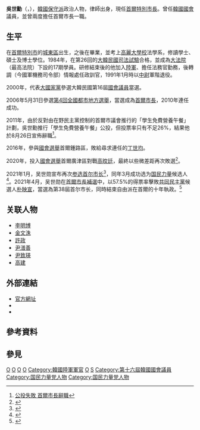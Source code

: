 {{about|韓國政治人物吳世勳|韓國男子組合EXO成員吳世勳|Sehun}}
{{Infobox officeholder
| name = 吳世勳
| native_name = 오세훈
| image = Oh_Se-hoon_in_June_2020.jpg
| caption = 2021年攝
| office = {{flag|Seoul}}第33－34、38－39任[[首爾特別市長|市長]]
| term_start = 2021年4月8日
| term_end = 
| predecessor = [[朴元淳|朴元淳]]{{small|（正任）}}<br>[[徐正協|徐正協]]{{small|（代理）}}
| successor = 
| term_start1 = 2006年7月1日
| term_end1 = 2011年8月26日
| predecessor1 = [[李明博|李明博]]
| successor1 = {{link-ko|權寧奎|권영규}}{{small|（代理）}}<br>朴元淳{{small|（正任）}}
| office2 = {{ROK}}第16屆[[韓國國會|國會議員]]
| term_start2 = 2000年5月30日
| term_end2 = 2004年5月29日
| predecessor2 = {{link-ko|洪思德|홍사덕}}
| successor2 = {{link-ko|孔星鎮|공성진}}
| constituency2 = [[首爾|首爾]][[江南區_(首爾)|江南區]]乙
| birth_date = {{Birth date and age|1961|1|4|df=y}}
| birth_place = {{ROK-1960|short=yes}}[[首爾特別市|首爾特別市]][[城東區_(首爾)|城東區]]{{link-ko|聖水洞|성수동}}
| death_date = 
| death_place = 
| nationality = {{ROK}}
| party = {{PPP}}
| otherparty = {{list collapsed|[[大國家黨|大國家黨]]→<br>[[新世界黨|新世界黨]]→<br>[[正黨|正黨]]→<br>[[無黨籍|無黨籍]]→<br>{{LKP}}→<br>{{UFP}}}}
| spouse = 宋賢玉
| children = 吳珠元（長女）<br>吳勝元（次女）
| educate = * [[高麗大學|高麗大學]]法學士
* [[高麗大學|高麗大學]]法學碩士
* [[高麗大學|高麗大學]]法學博士
| profession = 
| residence = {{KOR}}[[首爾特别市|首爾特别市]][[钟路区|钟路区]]{{link-ko|惠化洞|혜화동}}
| religion = [[天主教|天主教]]
| branch = {{ROKA}}
| rank = [[File:중위.JPG|20px]] [[中尉|中尉]]
}}
{{Infobox Korean name
|hangul={{linktext|오|세|훈}}
|hanja={{linktext|吳|世|勳}}
|rr=O Se-hun
|mr=O Sehun
}}

'''吳世勳'''（{{kor|오세훈|吳世勳|O Sehun}}，{{bd|1961年|1月4日|catIdx=오세훈}}），[[韓國|韓國]][[保守派|保守派]]政治人物，律師出身，現任[[首爾市長列表|首爾特別市長]]。曾任[[韓國國會|韓國國會]]議員，並曾兩度擔任首爾市長一職。

== 生平 ==
在[[首爾|首爾特別市]]的[[城東區_(首爾)|城東區]]出生，之後在{{link-ko|大一高等學校|대일고등학교}}畢業，並考上[[高麗大學|高麗大學校]]法學系，修讀學士、碩士及博士學位。1984年，在第26回的[[大韓民國司法試驗|大韓民國司法試驗]]合格，並成為[[韓國大法院|大法院]]（最高法院）下設的{{Link-ko|韓國司法研修院|사법연수원|司法研修院}}17期學員。研修結束後的他加入[[大韓民國陸軍|陸軍]]、擔任法務官勤務，後轉調{{Link-en|大韓民國國軍保安司令部|Defense Security Command|國軍保安司令部}}（今國軍機務司令部）情報處任政訓官，1991年1月時以[[中尉|中尉]]軍階退役。

2000年，代表[[大國家黨|大國家黨]]參選大韓民國第16屆[[韓國國會|國會議員]]當選。

2006年5月31日參選[[2006年大韓民國地方選舉|第4回全國都市地方選舉]]，當選成為[[首爾市長列表|首爾市長]]，2010年連任成功。

2011年，由於反對由在野民主黨控制的首爾市議會推行的「學生免費營養午餐」計劃，吳世勳推行「學生免費營養午餐」公投，但投票率只有不足26%，結果他於8月26日宣佈辭職<ref>[http://hk.news.yahoo.com/%E5%85%AC%E6%8A%95%E5%A4%B1%E6%95%97-%E9%A6%96%E7%88%BE%E5%B8%82%E9%95%B7%E8%BE%AD%E8%81%B7-041018947.html 公投失敗 首爾市長辭職]{{dead link|date=2017年12月 |bot=InternetArchiveBot |fix-attempted=yes }}</ref>。

2016年，參與[[2016年大韓民國國會選舉|國會選舉]]首爾鍾路區，敗給尋求連任的[[丁世均|丁世均]]。

2020年，投入[[2020年大韓民國國會選舉|國會選舉]]首爾廣津區對戰[[高旼廷|高旼廷]]，最終以些微差距再次敗選<ref>{{cite news|author=韩英惠|title=韩国会选举执政党独掌180席获压倒性大胜|url=http://chinese.joins.com/news/articleView.html?idxno=97497|publisher=[[中央日報_(韓國)|中央日報]]|date=2020-04-16|accessdate=2020-04-16|archive-date=2020-05-07|archive-url=https://web.archive.org/web/20200507160911/http://chinese.joins.com/news/articleView.html?idxno=97497|dead-url=no}}</ref>。

2021年1月，吴世勋宣布再次[[2021年首爾市長補選|参选首尔市长]]<ref>{{cite news|title=吴世勋宣布参加首尔市长补选|url=http://world.kbs.co.kr/service/news_view.htm?lang=c&Seq_Code=70385|publisher=KBS|date=2021-01-18|accessdate=2021-03-05|archive-date=2021-02-05|archive-url=https://web.archive.org/web/20210205033836/http://world.kbs.co.kr/service/news_view.htm?lang=c&Seq_Code=70385|dead-url=no}}</ref>，同年3月成功选为[[国民力量|国民力量]]候选人<ref>{{cite news|title=吴世勋和朴亨埈分别被选为国民力量党首尔市长和釜山市长候选人|url=http://world.kbs.co.kr/service/news_view.htm?lang=c&Seq_Code=70846|publisher=KBS|date=2021-03-04|accessdate=2021-03-05|archive-date=2021-03-24|archive-url=https://web.archive.org/web/20210324144529/http://world.kbs.co.kr/service/news_view.htm?lang=c&Seq_Code=70846|dead-url=no}}</ref>。2021年4月，吴世勋在[[2021年首爾市長補選|首爾市長補選]]中，以57.5%的得票率擊敗[[共同民主黨|共同民主黨]]候選人[[朴映宣|朴映宣]]，當選為第38屆首尔市长，同時結束自由派在首爾的十年執政。<ref>{{cite news|author=손덕호|title=[재보선] 오세훈 당선 '확실'…19% 개표, 오세훈 56%·박영선 41%|url=https://biz.chosun.com/site/data/html_dir/2021/04/07/2021040703475.html|publisher=[[朝鮮日報|朝鮮日報]]|date=2021-04-07|accessdate=2020-04-08}}</ref>

== 关联人物 ==
*[[李明博|李明博]]
*[[金文洙|金文洙]] 
*[[許政|許政]] 
*[[尹潽善|尹潽善]] 
*[[尹致瑛|尹致瑛]] 
*[[高建_(韓國)|高建]]

== 外部連結 ==
*[https://web.archive.org/web/20080105002625/http://www.osamseoul.com/ 官方網址]
* {{facebook|ohsehoon4u}}
* {{instagram|ohsehoon4u}}

== 參考資料 ==
{{reflist}}

== 參見 ==
{{start box}}
{{s-off}}
{{s-before|[[朴元淳|朴元淳]]}}
{{s-title|[[首爾市長列表|首爾特別市長]]|2021年－}}
{{s-inc}}
{{s-before|[[李明博|李明博]]}}
{{s-title|[[首爾市長列表|首爾特別市長]]|2006年－2011年}}
{{s-after|[[朴元淳|朴元淳]]}}
{{s-par|ko}}
{{s-before|{{link-ko|洪思德|홍사덕}}}}
{{s-title|第16屆[[韓國國會|韓國國會]]議員<br>{{small|[[首爾|首爾]][[江南區_(首爾)|江南區]]乙選區}}|2000年－2004年}}
{{s-after|{{link-ko|孔星鎮|공성진}}}}
{{end box}}

{{韓國一級行政區首長}}

[[Category:韓國法官|O]]
[[Category:韓國律師|O]]
[[Category:首爾特別市長|O]]
[[Category:高麗大學校友|O]]
[[Category:韓國陸軍軍官|Category:韓國陸軍軍官]]
[[Category:首爾特別市出身人物|O]]
[[Category:吳姓|S]]
[[Category:第十六屆韓國國會議員|Category:第十六屆韓國國會議員]]
[[Category:国民力量党人物|Category:国民力量党人物]]
[[Category:国民力量党人物|Category:国民力量党人物]]
